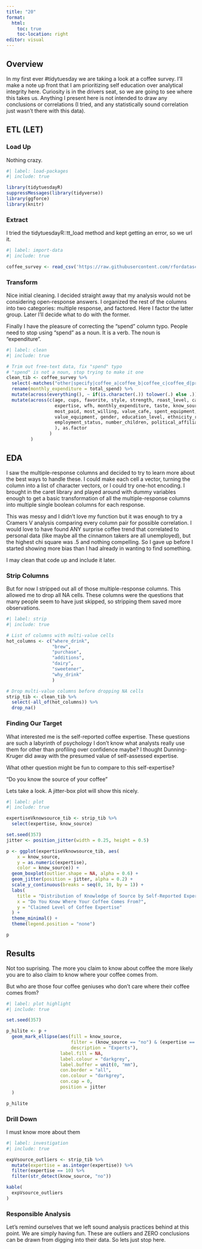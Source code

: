 ```yaml
---
title: "20"
format:
  html:
    toc: true
    toc-location: right
editor: visual
---
```


## Overview

In my first ever #tidytuesday we are taking a look at a coffee survey. I'll make a note up front that I am prioritizing self education over analytical integrity here. Curiosity is in the drivers seat, so we are going to see where this takes us. Anything I present here is not intended to draw any conclusions or correlations (I tried, and any statistically sound correlation just wasn't there with this data).

## ETL (LET)

### Load Up

Nothing crazy.

```r
#| label: load-packages
#| include: true

library(tidytuesdayR)
suppressMessages(library(tidyverse))
library(ggforce)
library(knitr)
```

### Extract

I tried the tidytuesdayR::tt_load method and kept getting an error, so we url it.

```r
#| label: import-data
#| include: true

coffee_survey <- read_csv('https://raw.githubusercontent.com/rfordatascience/tidytuesday/master/data/2024/2024-05-14/coffee_survey.csv', show_col_types = FALSE)
```

### Transform

Nice initial cleaning. I decided straight away that my analysis would not be considering open-response answers. I organized the rest of the columns into two categories: multiple response, and factored. Here I factor the latter group. Later I'll decide what to do with the former.

Finally I have the pleasure of correcting the "spend" column typo. People need to stop using "spend" as a noun. It is a verb. The noun is "expenditure".

```r
#| label: clean
#| include: true

# Trim out free-text data, fix "spend" typo 
# "spend" is not a noun, stop trying to make it one
clean_tib <- coffee_survey %>%
  select(-matches("other|specify|coffee_a|coffee_b|coffee_c|coffee_d|prefer")) %>%
  rename(monthly_expenditure = total_spend) %>%
  mutate(across(everything(), ~ if(is.character(.)) tolower(.) else .)) %>%
  mutate(across(c(age, cups, favorite, style, strength, roast_level, caffeine,
                  expertise, wfh, monthly_expenditure, taste, know_source,
                  most_paid, most_willing, value_cafe, spent_equipment,
                  value_equipment, gender, education_level, ethnicity_race,
                  employment_status, number_children, political_affiliation
                  ), as.factor
                )
         )

```

## EDA

I saw the multiple-response columns and decided to try to learn more about the best ways to handle these. I could make each cell a vector, turning the column into a list of character vectors, or I could try one-hot encoding. I brought in the caret library and played around with dummy variables enough to get a basic transformation of all the multiple-response columns into multiple single boolean columns for each response.

This was messy and I didn't love my function but it was enough to try a Cramers V analysis comparing every column pair for possible correlation. I would love to have found ANY surprise coffee trend that correlated to personal data (like maybe all the cinnamon takers are all unemployed), but the highest chi square was .5 and nothing compelling. So I gave up before I started showing more bias than I had already in wanting to find something.

I may clean that code up and include it later.

### Strip Columns

But for now I stripped out all of those multiple-response columns. This allowed me to drop all NA cells. These columns were the questions that many people seem to have just skipped, so stripping them saved more observations.

```r
#| label: strip
#| include: true

# List of columns with multi-value cells
hot_columns <- c("where_drink",
                 "brew",
                 "purchase",
                 "additions",
                 "dairy",
                 "sweetener",
                 "why_drink"
                 )

# Drop multi-value columns before dropping NA cells
strip_tib <- clean_tib %>%
  select(-all_of(hot_columns)) %>%
  drop_na()
```

### Finding Our Target

What interested me is the self-reported coffee expertise. These questions are such a labyrinth of psychology I don't know what analysts really use them for other than profiling over confidence maybe? I thought Dunning-Kruger did away with the presumed value of self-assessed expertise.

What other question might be fun to compare to this self-expertise?

"Do you know the source of your coffee"

Lets take a look. A jitter-box plot will show this nicely.

```r
#| label: plot
#| include: true

expertiseVknowsource_tib <- strip_tib %>%
  select(expertise, know_source)

set.seed(357)
jitter <- position_jitter(width = 0.25, height = 0.5)

p <- ggplot(expertiseVknowsource_tib, aes(
    x = know_source, 
    y = as.numeric(expertise), 
    color = know_source)) +
  geom_boxplot(outlier.shape = NA, alpha = 0.6) +
  geom_jitter(position = jitter, alpha = 0.2) +
  scale_y_continuous(breaks = seq(0, 10, by = 1)) +
  labs(
    title = "Distribution of Knowledge of Source by Self-Reported Expertise",
    x = "Do You Know Where Your Coffee Comes From?",
    y = "Claimed Level of Coffee Expertise"
  ) +
  theme_minimal() +
  theme(legend.position = "none")

p
```

## Results

Not too suprising. The more you claim to know about coffee the more likely you are to also claim to know where your coffee comes from.

But who are those four coffee geniuses who don't care where their coffee comes from?

```r
#| label: plot highlight
#| include: true

set.seed(357)

p_hilite <- p +
  geom_mark_ellipse(aes(fill = know_source,
                        filter = (know_source == "no") & (expertise == 10),
                        description = "Experts"),
                    label.fill = NA,
                    label.colour = "darkgrey",
                    label.buffer = unit(0, "mm"),
                    con.border = "all",
                    con.colour = "darkgrey",
                    con.cap = 0,
                    position = jitter
  )

p_hilite
```

### Drill Down

I must know more about them

```r
#| label: investigation
#| include: true

expVsource_outliers <- strip_tib %>%
  mutate(expertise = as.integer(expertise)) %>%
  filter(expertise == 10) %>%
  filter(str_detect(know_source, "no"))

kable(
  expVsource_outliers
)
```

### Responsible Analysis

Let's remind ourselves that we left sound analysis practices behind at this point. We are simply having fun. These are outliers and ZERO conclusions can be drawn from digging into their data. So lets just stop here.
